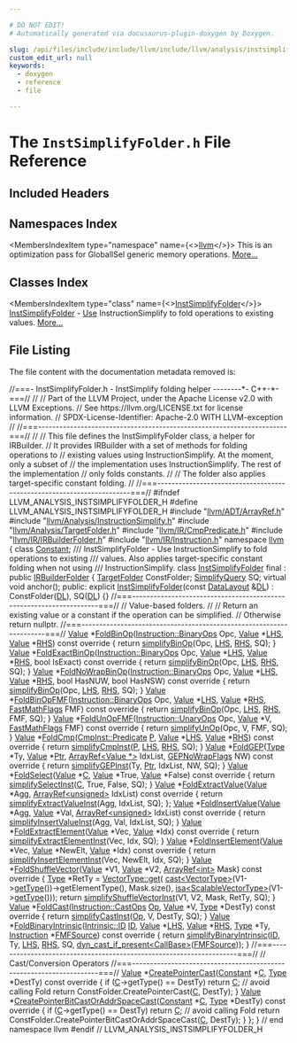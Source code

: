 ```yaml
---

# DO NOT EDIT!
# Automatically generated via docusaurus-plugin-doxygen by Doxygen.

slug: /api/files/include/include/llvm/include/llvm/analysis/instsimplifyfolder-h
custom_edit_url: null
keywords:
  - doxygen
  - reference
  - file

---
```





# The `InstSimplifyFolder.h` File Reference

<DoxygenPage pluginConfig={pluginConfig}>



## Included Headers

<IncludesList>
<IncludesListItem
  filePath="llvm/ADT/ArrayRef.h"
  permalink="/docs/api/files/include/include/llvm/include/llvm/adt/arrayref-h"
  isLocal="true" />
<IncludesListItem
  filePath="llvm/Analysis/InstructionSimplify.h"
  permalink="/docs/api/files/include/include/llvm/include/llvm/analysis/instructionsimplify-h"
  isLocal="true" />
<IncludesListItem
  filePath="llvm/Analysis/TargetFolder.h"
  permalink="/docs/api/files/include/include/llvm/include/llvm/analysis/targetfolder-h"
  isLocal="true" />
<IncludesListItem
  filePath="llvm/IR/CmpPredicate.h"
  permalink="/docs/api/files/include/include/llvm/include/llvm/ir/cmppredicate-h"
  isLocal="true" />
<IncludesListItem
  filePath="llvm/IR/IRBuilderFolder.h"
  permalink="/docs/api/files/include/include/llvm/include/llvm/ir/irbuilderfolder-h"
  isLocal="true" />
<IncludesListItem
  filePath="llvm/IR/Instruction.h"
  permalink="/docs/api/files/include/include/llvm/include/llvm/ir/instruction-h"
  isLocal="true" />
</IncludesList>

## Namespaces Index

<MembersIndex>

<MembersIndexItem
  type="namespace"
  name={<><a href="/docs/api/namespaces/llvm">llvm</a></>}>
This is an optimization pass for GlobalISel generic memory operations. <a href="/docs/api/namespaces/llvm/#details">More...</a>
</MembersIndexItem>

</MembersIndex>

## Classes Index

<MembersIndex>

<MembersIndexItem
  type="class"
  name={<><a href="/docs/api/classes/llvm/instsimplifyfolder">InstSimplifyFolder</a></>}>
<a href="/docs/api/classes/llvm/instsimplifyfolder">InstSimplifyFolder</a> - <a href="/docs/api/classes/llvm/use">Use</a> InstructionSimplify to fold operations to existing values. <a href="/docs/api/classes/llvm/instsimplifyfolder/#details">More...</a>
</MembersIndexItem>

</MembersIndex>


## File Listing

The file content with the documentation metadata removed is:

<ProgramListing>

<Link id="l00001" /><CodeLine lineNumber="1"><Highlight kind="comment">//===- InstSimplifyFolder.h - InstSimplify folding helper --------&#42;- C++-&#42;-===//</Highlight><Highlight kind="normal"></Highlight></CodeLine>
<Link id="l00002" /><CodeLine lineNumber="2"><Highlight kind="normal"></Highlight><Highlight kind="comment">//</Highlight><Highlight kind="normal"></Highlight></CodeLine>
<Link id="l00003" /><CodeLine lineNumber="3"><Highlight kind="normal"></Highlight><Highlight kind="comment">// Part of the LLVM Project, under the Apache License v2.0 with LLVM Exceptions.</Highlight><Highlight kind="normal"></Highlight></CodeLine>
<Link id="l00004" /><CodeLine lineNumber="4"><Highlight kind="normal"></Highlight><Highlight kind="comment">// See https://llvm.org/LICENSE.txt for license information.</Highlight><Highlight kind="normal"></Highlight></CodeLine>
<Link id="l00005" /><CodeLine lineNumber="5"><Highlight kind="normal"></Highlight><Highlight kind="comment">// SPDX-License-Identifier: Apache-2.0 WITH LLVM-exception</Highlight><Highlight kind="normal"></Highlight></CodeLine>
<Link id="l00006" /><CodeLine lineNumber="6"><Highlight kind="normal"></Highlight><Highlight kind="comment">//</Highlight><Highlight kind="normal"></Highlight></CodeLine>
<Link id="l00007" /><CodeLine lineNumber="7"><Highlight kind="normal"></Highlight><Highlight kind="comment">//===----------------------------------------------------------------------===//</Highlight><Highlight kind="normal"></Highlight></CodeLine>
<Link id="l00008" /><CodeLine lineNumber="8"><Highlight kind="normal"></Highlight><Highlight kind="comment">//</Highlight><Highlight kind="normal"></Highlight></CodeLine>
<Link id="l00009" /><CodeLine lineNumber="9"><Highlight kind="normal"></Highlight><Highlight kind="comment">// This file defines the InstSimplifyFolder class, a helper for IRBuilder.</Highlight><Highlight kind="normal"></Highlight></CodeLine>
<Link id="l00010" /><CodeLine lineNumber="10"><Highlight kind="normal"></Highlight><Highlight kind="comment">// It provides IRBuilder with a set of methods for folding operations to</Highlight><Highlight kind="normal"></Highlight></CodeLine>
<Link id="l00011" /><CodeLine lineNumber="11"><Highlight kind="normal"></Highlight><Highlight kind="comment">// existing values using InstructionSimplify. At the moment, only a subset of</Highlight><Highlight kind="normal"></Highlight></CodeLine>
<Link id="l00012" /><CodeLine lineNumber="12"><Highlight kind="normal"></Highlight><Highlight kind="comment">// the implementation uses InstructionSimplify. The rest of the implementation</Highlight><Highlight kind="normal"></Highlight></CodeLine>
<Link id="l00013" /><CodeLine lineNumber="13"><Highlight kind="normal"></Highlight><Highlight kind="comment">// only folds constants.</Highlight><Highlight kind="normal"></Highlight></CodeLine>
<Link id="l00014" /><CodeLine lineNumber="14"><Highlight kind="normal"></Highlight><Highlight kind="comment">//</Highlight><Highlight kind="normal"></Highlight></CodeLine>
<Link id="l00015" /><CodeLine lineNumber="15"><Highlight kind="normal"></Highlight><Highlight kind="comment">// The folder also applies target-specific constant folding.</Highlight><Highlight kind="normal"></Highlight></CodeLine>
<Link id="l00016" /><CodeLine lineNumber="16"><Highlight kind="normal"></Highlight><Highlight kind="comment">//</Highlight><Highlight kind="normal"></Highlight></CodeLine>
<Link id="l00017" /><CodeLine lineNumber="17"><Highlight kind="normal"></Highlight><Highlight kind="comment">//===----------------------------------------------------------------------===//</Highlight><Highlight kind="normal"></Highlight></CodeLine>
<Link id="l00018" /><CodeLine lineNumber="18"><Highlight kind="normal"></Highlight></CodeLine>
<Link id="l00019" /><CodeLine lineNumber="19"><Highlight kind="normal"></Highlight><Highlight kind="preprocessor">#ifndef LLVM&#95;ANALYSIS&#95;INSTSIMPLIFYFOLDER&#95;H</Highlight><Highlight kind="normal"></Highlight></CodeLine>
<Link id="l00020" /><CodeLine lineNumber="20"><Highlight kind="normal"></Highlight><Highlight kind="preprocessor">#define LLVM&#95;ANALYSIS&#95;INSTSIMPLIFYFOLDER&#95;H</Highlight><Highlight kind="normal"></Highlight></CodeLine>
<Link id="l00021" /><CodeLine lineNumber="21"><Highlight kind="normal"></Highlight></CodeLine>
<Link id="l00022" /><CodeLine lineNumber="22"><Highlight kind="normal"></Highlight><Highlight kind="preprocessor">#include &quot;<a href="/docs/api/files/include/include/llvm/include/llvm/adt/arrayref-h">llvm/ADT/ArrayRef.h</a>&quot;</Highlight><Highlight kind="normal"></Highlight></CodeLine>
<Link id="l00023" /><CodeLine lineNumber="23"><Highlight kind="normal"></Highlight><Highlight kind="preprocessor">#include &quot;<a href="/docs/api/files/include/include/llvm/include/llvm/analysis/instructionsimplify-h">llvm/Analysis/InstructionSimplify.h</a>&quot;</Highlight><Highlight kind="normal"></Highlight></CodeLine>
<Link id="l00024" /><CodeLine lineNumber="24"><Highlight kind="normal"></Highlight><Highlight kind="preprocessor">#include &quot;<a href="/docs/api/files/include/include/llvm/include/llvm/analysis/targetfolder-h">llvm/Analysis/TargetFolder.h</a>&quot;</Highlight><Highlight kind="normal"></Highlight></CodeLine>
<Link id="l00025" /><CodeLine lineNumber="25"><Highlight kind="normal"></Highlight><Highlight kind="preprocessor">#include &quot;<a href="/docs/api/files/include/include/llvm/include/llvm/ir/cmppredicate-h">llvm/IR/CmpPredicate.h</a>&quot;</Highlight><Highlight kind="normal"></Highlight></CodeLine>
<Link id="l00026" /><CodeLine lineNumber="26"><Highlight kind="normal"></Highlight><Highlight kind="preprocessor">#include &quot;<a href="/docs/api/files/include/include/llvm/include/llvm/ir/irbuilderfolder-h">llvm/IR/IRBuilderFolder.h</a>&quot;</Highlight><Highlight kind="normal"></Highlight></CodeLine>
<Link id="l00027" /><CodeLine lineNumber="27"><Highlight kind="normal"></Highlight><Highlight kind="preprocessor">#include &quot;<a href="/docs/api/files/include/include/llvm/include/llvm/ir/instruction-h">llvm/IR/Instruction.h</a>&quot;</Highlight><Highlight kind="normal"></Highlight></CodeLine>
<Link id="l00028" /><CodeLine lineNumber="28"><Highlight kind="normal"></Highlight></CodeLine>
<Link id="l00029" /><CodeLine lineNumber="29"><Highlight kind="normal"></Highlight><Highlight kind="keyword">namespace </Highlight><Highlight kind="normal"><a href="/docs/api/namespaces/llvm">llvm</a> &#123;</Highlight></CodeLine>
<Link id="l00030" /><CodeLine lineNumber="30"><Highlight kind="normal"></Highlight><Highlight kind="keyword">class </Highlight><Highlight kind="normal"><a href="/docs/api/classes/llvm/constant">Constant</a>;</Highlight></CodeLine>
<Link id="l00031" /><CodeLine lineNumber="31"><Highlight kind="normal"></Highlight><Highlight kind="comment"></Highlight></CodeLine>
<Link id="l00032" /><CodeLine lineNumber="32"><Highlight kind="comment">/// InstSimplifyFolder - Use InstructionSimplify to fold operations to existing</Highlight></CodeLine>
<Link id="l00033" /><CodeLine lineNumber="33"><Highlight kind="comment">/// values. Also applies target-specific constant folding when not using</Highlight></CodeLine>
<Link id="l00034" /><CodeLine lineNumber="34"><Highlight kind="comment">/// InstructionSimplify.</Highlight><Highlight kind="normal"></Highlight></CodeLine>
<Link id="l00035" /><CodeLine lineNumber="35" lineLink="/docs/api/classes/llvm/instsimplifyfolder"><Highlight kind="normal"></Highlight><Highlight kind="keyword">class </Highlight><Highlight kind="normal"><a href="/docs/api/classes/llvm/instsimplifyfolder/#a3b66a1842bef6cf89df493bfbb4859c6">InstSimplifyFolder</a> final : </Highlight><Highlight kind="keyword">public</Highlight><Highlight kind="normal"> <a href="/docs/api/classes/llvm/irbuilderfolder">IRBuilderFolder</a> &#123;</Highlight></CodeLine>
<Link id="l00036" /><CodeLine lineNumber="36"><Highlight kind="normal">  <a href="/docs/api/classes/llvm/targetfolder">TargetFolder</a> ConstFolder;</Highlight></CodeLine>
<Link id="l00037" /><CodeLine lineNumber="37"><Highlight kind="normal">  <a href="/docs/api/structs/llvm/simplifyquery">SimplifyQuery</a> SQ;</Highlight></CodeLine>
<Link id="l00038" /><CodeLine lineNumber="38"><Highlight kind="normal"></Highlight></CodeLine>
<Link id="l00039" /><CodeLine lineNumber="39"><Highlight kind="normal">  </Highlight><Highlight kind="keyword">virtual</Highlight><Highlight kind="normal"> </Highlight><Highlight kind="keywordtype">void</Highlight><Highlight kind="normal"> anchor();</Highlight></CodeLine>
<Link id="l00040" /><CodeLine lineNumber="40"><Highlight kind="normal"></Highlight></CodeLine>
<Link id="l00041" /><CodeLine lineNumber="41"><Highlight kind="normal"></Highlight><Highlight kind="keyword">public</Highlight><Highlight kind="normal">:</Highlight></CodeLine>
<Link id="l00042" /><CodeLine lineNumber="42" lineLink="/docs/api/classes/llvm/instsimplifyfolder/#a3b66a1842bef6cf89df493bfbb4859c6"><Highlight kind="normal">  </Highlight><Highlight kind="keyword">explicit</Highlight><Highlight kind="normal"> <a href="/docs/api/classes/llvm/instsimplifyfolder/#a3b66a1842bef6cf89df493bfbb4859c6">InstSimplifyFolder</a>(</Highlight><Highlight kind="keyword">const</Highlight><Highlight kind="normal"> <a href="/docs/api/classes/llvm/datalayout">DataLayout</a> &amp;<a href="/docs/api/files/lib/lib/target/lib/target/arm/armslshardening-cpp/#ad467c4ab9119043f9b7750ab986be61a">DL</a>) : ConstFolder(<a href="/docs/api/files/lib/lib/target/lib/target/arm/armslshardening-cpp/#ad467c4ab9119043f9b7750ab986be61a">DL</a>), SQ(<a href="/docs/api/files/lib/lib/target/lib/target/arm/armslshardening-cpp/#ad467c4ab9119043f9b7750ab986be61a">DL</a>) &#123;&#125;</Highlight></CodeLine>
<Link id="l00043" /><CodeLine lineNumber="43"><Highlight kind="normal"></Highlight></CodeLine>
<Link id="l00044" /><CodeLine lineNumber="44"><Highlight kind="normal">  </Highlight><Highlight kind="comment">//===--------------------------------------------------------------------===//</Highlight><Highlight kind="normal"></Highlight></CodeLine>
<Link id="l00045" /><CodeLine lineNumber="45"><Highlight kind="normal">  </Highlight><Highlight kind="comment">// Value-based folders.</Highlight><Highlight kind="normal"></Highlight></CodeLine>
<Link id="l00046" /><CodeLine lineNumber="46"><Highlight kind="normal">  </Highlight><Highlight kind="comment">//</Highlight><Highlight kind="normal"></Highlight></CodeLine>
<Link id="l00047" /><CodeLine lineNumber="47"><Highlight kind="normal">  </Highlight><Highlight kind="comment">// Return an existing value or a constant if the operation can be simplified.</Highlight><Highlight kind="normal"></Highlight></CodeLine>
<Link id="l00048" /><CodeLine lineNumber="48"><Highlight kind="normal">  </Highlight><Highlight kind="comment">// Otherwise return nullptr.</Highlight><Highlight kind="normal"></Highlight></CodeLine>
<Link id="l00049" /><CodeLine lineNumber="49"><Highlight kind="normal">  </Highlight><Highlight kind="comment">//===--------------------------------------------------------------------===//</Highlight><Highlight kind="normal"></Highlight></CodeLine>
<Link id="l00050" /><CodeLine lineNumber="50"><Highlight kind="normal"></Highlight></CodeLine>
<Link id="l00051" /><CodeLine lineNumber="51" lineLink="/docs/api/classes/llvm/instsimplifyfolder/#a4cb1437ad09f0c7a346fdade6c98ff43"><Highlight kind="normal">  <a href="/docs/api/classes/llvm/value">Value</a> &#42;<a href="/docs/api/classes/llvm/instsimplifyfolder/#a4cb1437ad09f0c7a346fdade6c98ff43">FoldBinOp</a>(<a href="/docs/api/classes/llvm/instruction/#ac26154a24f393f523c87cc5f8239f36c">Instruction::BinaryOps</a> Opc, <a href="/docs/api/classes/llvm/value">Value</a> &#42;<a href="/docs/api/files/lib/lib/target/lib/target/x86/x86partialreduction-cpp/#a9e1483f7215664a2315c53c3558d9a8d">LHS</a>,</Highlight></CodeLine>
<Link id="l00052" /><CodeLine lineNumber="52"><Highlight kind="normal">                   <a href="/docs/api/classes/llvm/value">Value</a> &#42;<a href="/docs/api/files/lib/lib/target/lib/target/x86/x86partialreduction-cpp/#a87b8bfbbe9d8f7146d7f20a5fb42efd0">RHS</a>)</Highlight><Highlight kind="keyword"> const override </Highlight><Highlight kind="normal">&#123;</Highlight></CodeLine>
<Link id="l00053" /><CodeLine lineNumber="53"><Highlight kind="normal">    </Highlight><Highlight kind="keywordflow">return</Highlight><Highlight kind="normal"> <a href="/docs/api/namespaces/llvm/#aa750395459fa1eb7130d6de8e3d074f6">simplifyBinOp</a>(Opc, <a href="/docs/api/files/lib/lib/target/lib/target/x86/x86partialreduction-cpp/#a9e1483f7215664a2315c53c3558d9a8d">LHS</a>, <a href="/docs/api/files/lib/lib/target/lib/target/x86/x86partialreduction-cpp/#a87b8bfbbe9d8f7146d7f20a5fb42efd0">RHS</a>, SQ);</Highlight></CodeLine>
<Link id="l00054" /><CodeLine lineNumber="54"><Highlight kind="normal">  &#125;</Highlight></CodeLine>
<Link id="l00055" /><CodeLine lineNumber="55"><Highlight kind="normal"></Highlight></CodeLine>
<Link id="l00056" /><CodeLine lineNumber="56" lineLink="/docs/api/classes/llvm/instsimplifyfolder/#a3699d2fa3e29c3546def6b9e117f01d6"><Highlight kind="normal">  <a href="/docs/api/classes/llvm/value">Value</a> &#42;<a href="/docs/api/classes/llvm/instsimplifyfolder/#a3699d2fa3e29c3546def6b9e117f01d6">FoldExactBinOp</a>(<a href="/docs/api/classes/llvm/instruction/#ac26154a24f393f523c87cc5f8239f36c">Instruction::BinaryOps</a> Opc, <a href="/docs/api/classes/llvm/value">Value</a> &#42;<a href="/docs/api/files/lib/lib/target/lib/target/x86/x86partialreduction-cpp/#a9e1483f7215664a2315c53c3558d9a8d">LHS</a>, <a href="/docs/api/classes/llvm/value">Value</a> &#42;<a href="/docs/api/files/lib/lib/target/lib/target/x86/x86partialreduction-cpp/#a87b8bfbbe9d8f7146d7f20a5fb42efd0">RHS</a>,</Highlight></CodeLine>
<Link id="l00057" /><CodeLine lineNumber="57"><Highlight kind="normal">                        </Highlight><Highlight kind="keywordtype">bool</Highlight><Highlight kind="normal"> IsExact)</Highlight><Highlight kind="keyword"> const override </Highlight><Highlight kind="normal">&#123;</Highlight></CodeLine>
<Link id="l00058" /><CodeLine lineNumber="58"><Highlight kind="normal">    </Highlight><Highlight kind="keywordflow">return</Highlight><Highlight kind="normal"> <a href="/docs/api/namespaces/llvm/#aa750395459fa1eb7130d6de8e3d074f6">simplifyBinOp</a>(Opc, <a href="/docs/api/files/lib/lib/target/lib/target/x86/x86partialreduction-cpp/#a9e1483f7215664a2315c53c3558d9a8d">LHS</a>, <a href="/docs/api/files/lib/lib/target/lib/target/x86/x86partialreduction-cpp/#a87b8bfbbe9d8f7146d7f20a5fb42efd0">RHS</a>, SQ);</Highlight></CodeLine>
<Link id="l00059" /><CodeLine lineNumber="59"><Highlight kind="normal">  &#125;</Highlight></CodeLine>
<Link id="l00060" /><CodeLine lineNumber="60"><Highlight kind="normal"></Highlight></CodeLine>
<Link id="l00061" /><CodeLine lineNumber="61" lineLink="/docs/api/classes/llvm/instsimplifyfolder/#a57c62e11a9c1c44531170ef3a25e6079"><Highlight kind="normal">  <a href="/docs/api/classes/llvm/value">Value</a> &#42;<a href="/docs/api/classes/llvm/instsimplifyfolder/#a57c62e11a9c1c44531170ef3a25e6079">FoldNoWrapBinOp</a>(<a href="/docs/api/classes/llvm/instruction/#ac26154a24f393f523c87cc5f8239f36c">Instruction::BinaryOps</a> Opc, <a href="/docs/api/classes/llvm/value">Value</a> &#42;<a href="/docs/api/files/lib/lib/target/lib/target/x86/x86partialreduction-cpp/#a9e1483f7215664a2315c53c3558d9a8d">LHS</a>, <a href="/docs/api/classes/llvm/value">Value</a> &#42;<a href="/docs/api/files/lib/lib/target/lib/target/x86/x86partialreduction-cpp/#a87b8bfbbe9d8f7146d7f20a5fb42efd0">RHS</a>,</Highlight></CodeLine>
<Link id="l00062" /><CodeLine lineNumber="62"><Highlight kind="normal">                         </Highlight><Highlight kind="keywordtype">bool</Highlight><Highlight kind="normal"> HasNUW, </Highlight><Highlight kind="keywordtype">bool</Highlight><Highlight kind="normal"> HasNSW)</Highlight><Highlight kind="keyword"> const override </Highlight><Highlight kind="normal">&#123;</Highlight></CodeLine>
<Link id="l00063" /><CodeLine lineNumber="63"><Highlight kind="normal">    </Highlight><Highlight kind="keywordflow">return</Highlight><Highlight kind="normal"> <a href="/docs/api/namespaces/llvm/#aa750395459fa1eb7130d6de8e3d074f6">simplifyBinOp</a>(Opc, <a href="/docs/api/files/lib/lib/target/lib/target/x86/x86partialreduction-cpp/#a9e1483f7215664a2315c53c3558d9a8d">LHS</a>, <a href="/docs/api/files/lib/lib/target/lib/target/x86/x86partialreduction-cpp/#a87b8bfbbe9d8f7146d7f20a5fb42efd0">RHS</a>, SQ);</Highlight></CodeLine>
<Link id="l00064" /><CodeLine lineNumber="64"><Highlight kind="normal">  &#125;</Highlight></CodeLine>
<Link id="l00065" /><CodeLine lineNumber="65"><Highlight kind="normal"></Highlight></CodeLine>
<Link id="l00066" /><CodeLine lineNumber="66" lineLink="/docs/api/classes/llvm/instsimplifyfolder/#a5e58e6fc48d02b3b641b9ee1616d2b62"><Highlight kind="normal">  <a href="/docs/api/classes/llvm/value">Value</a> &#42;<a href="/docs/api/classes/llvm/instsimplifyfolder/#a5e58e6fc48d02b3b641b9ee1616d2b62">FoldBinOpFMF</a>(<a href="/docs/api/classes/llvm/instruction/#ac26154a24f393f523c87cc5f8239f36c">Instruction::BinaryOps</a> Opc, <a href="/docs/api/classes/llvm/value">Value</a> &#42;<a href="/docs/api/files/lib/lib/target/lib/target/x86/x86partialreduction-cpp/#a9e1483f7215664a2315c53c3558d9a8d">LHS</a>, <a href="/docs/api/classes/llvm/value">Value</a> &#42;<a href="/docs/api/files/lib/lib/target/lib/target/x86/x86partialreduction-cpp/#a87b8bfbbe9d8f7146d7f20a5fb42efd0">RHS</a>,</Highlight></CodeLine>
<Link id="l00067" /><CodeLine lineNumber="67"><Highlight kind="normal">                      <a href="/docs/api/classes/llvm/fastmathflags">FastMathFlags</a> FMF)</Highlight><Highlight kind="keyword"> const override </Highlight><Highlight kind="normal">&#123;</Highlight></CodeLine>
<Link id="l00068" /><CodeLine lineNumber="68"><Highlight kind="normal">    </Highlight><Highlight kind="keywordflow">return</Highlight><Highlight kind="normal"> <a href="/docs/api/namespaces/llvm/#aa750395459fa1eb7130d6de8e3d074f6">simplifyBinOp</a>(Opc, <a href="/docs/api/files/lib/lib/target/lib/target/x86/x86partialreduction-cpp/#a9e1483f7215664a2315c53c3558d9a8d">LHS</a>, <a href="/docs/api/files/lib/lib/target/lib/target/x86/x86partialreduction-cpp/#a87b8bfbbe9d8f7146d7f20a5fb42efd0">RHS</a>, FMF, SQ);</Highlight></CodeLine>
<Link id="l00069" /><CodeLine lineNumber="69"><Highlight kind="normal">  &#125;</Highlight></CodeLine>
<Link id="l00070" /><CodeLine lineNumber="70"><Highlight kind="normal"></Highlight></CodeLine>
<Link id="l00071" /><CodeLine lineNumber="71" lineLink="/docs/api/classes/llvm/instsimplifyfolder/#a37540a1a81df1c148973c9198eea6f0b"><Highlight kind="normal">  <a href="/docs/api/classes/llvm/value">Value</a> &#42;<a href="/docs/api/classes/llvm/instsimplifyfolder/#a37540a1a81df1c148973c9198eea6f0b">FoldUnOpFMF</a>(<a href="/docs/api/classes/llvm/instruction/#af9f57a32b08304fea642871735717f24">Instruction::UnaryOps</a> Opc, <a href="/docs/api/classes/llvm/value">Value</a> &#42;V,</Highlight></CodeLine>
<Link id="l00072" /><CodeLine lineNumber="72"><Highlight kind="normal">                      <a href="/docs/api/classes/llvm/fastmathflags">FastMathFlags</a> FMF)</Highlight><Highlight kind="keyword"> const override </Highlight><Highlight kind="normal">&#123;</Highlight></CodeLine>
<Link id="l00073" /><CodeLine lineNumber="73"><Highlight kind="normal">    </Highlight><Highlight kind="keywordflow">return</Highlight><Highlight kind="normal"> <a href="/docs/api/namespaces/llvm/#a27487de7fe616848977b268e8aa6354d">simplifyUnOp</a>(Opc, V, FMF, SQ);</Highlight></CodeLine>
<Link id="l00074" /><CodeLine lineNumber="74"><Highlight kind="normal">  &#125;</Highlight></CodeLine>
<Link id="l00075" /><CodeLine lineNumber="75"><Highlight kind="normal"></Highlight></CodeLine>
<Link id="l00076" /><CodeLine lineNumber="76" lineLink="/docs/api/classes/llvm/instsimplifyfolder/#aa38760cb2c42b9453a171eb1bcfa2034"><Highlight kind="normal">  <a href="/docs/api/classes/llvm/value">Value</a> &#42;<a href="/docs/api/classes/llvm/instsimplifyfolder/#aa38760cb2c42b9453a171eb1bcfa2034">FoldCmp</a>(<a href="/docs/api/classes/llvm/cmpinst/#a2be3583dac92a031fa1458d4d992c78b">CmpInst::Predicate</a> <a href="/docs/api/files/lib/lib/option/option-cpp/#a04665169063c8ca1f2ea96c27fc7c2b2">P</a>, <a href="/docs/api/classes/llvm/value">Value</a> &#42;<a href="/docs/api/files/lib/lib/target/lib/target/x86/x86partialreduction-cpp/#a9e1483f7215664a2315c53c3558d9a8d">LHS</a>, <a href="/docs/api/classes/llvm/value">Value</a> &#42;<a href="/docs/api/files/lib/lib/target/lib/target/x86/x86partialreduction-cpp/#a87b8bfbbe9d8f7146d7f20a5fb42efd0">RHS</a>)</Highlight><Highlight kind="keyword"> const override </Highlight><Highlight kind="normal">&#123;</Highlight></CodeLine>
<Link id="l00077" /><CodeLine lineNumber="77"><Highlight kind="normal">    </Highlight><Highlight kind="keywordflow">return</Highlight><Highlight kind="normal"> <a href="/docs/api/namespaces/llvm/#adccdd5d6b0c85f7917306e296b27c4cd">simplifyCmpInst</a>(<a href="/docs/api/files/lib/lib/option/option-cpp/#a04665169063c8ca1f2ea96c27fc7c2b2">P</a>, <a href="/docs/api/files/lib/lib/target/lib/target/x86/x86partialreduction-cpp/#a9e1483f7215664a2315c53c3558d9a8d">LHS</a>, <a href="/docs/api/files/lib/lib/target/lib/target/x86/x86partialreduction-cpp/#a87b8bfbbe9d8f7146d7f20a5fb42efd0">RHS</a>, SQ);</Highlight></CodeLine>
<Link id="l00078" /><CodeLine lineNumber="78"><Highlight kind="normal">  &#125;</Highlight></CodeLine>
<Link id="l00079" /><CodeLine lineNumber="79"><Highlight kind="normal"></Highlight></CodeLine>
<Link id="l00080" /><CodeLine lineNumber="80" lineLink="/docs/api/classes/llvm/instsimplifyfolder/#a2c0dde34ef6d083044360ac4c1d86359"><Highlight kind="normal">  <a href="/docs/api/classes/llvm/value">Value</a> &#42;<a href="/docs/api/classes/llvm/instsimplifyfolder/#a2c0dde34ef6d083044360ac4c1d86359">FoldGEP</a>(<a href="/docs/api/classes/llvm/type">Type</a> &#42;Ty, <a href="/docs/api/classes/llvm/value">Value</a> &#42;<a href="/docs/api/files/lib/lib/analysis/targetlibraryinfo-cpp/#aca185e6d0e9f423dbb24440206454872a11dbf501abf829b3ab7049c2d3a8a053">Ptr</a>, <a href="/docs/api/classes/llvm/arrayref">ArrayRef&lt;Value &#42;&gt;</a> IdxList,</Highlight></CodeLine>
<Link id="l00081" /><CodeLine lineNumber="81"><Highlight kind="normal">                 <a href="/docs/api/classes/llvm/gepnowrapflags">GEPNoWrapFlags</a> NW)</Highlight><Highlight kind="keyword"> const override </Highlight><Highlight kind="normal">&#123;</Highlight></CodeLine>
<Link id="l00082" /><CodeLine lineNumber="82"><Highlight kind="normal">    </Highlight><Highlight kind="keywordflow">return</Highlight><Highlight kind="normal"> <a href="/docs/api/namespaces/llvm/#a0f010abd897957459c535649fa702c98">simplifyGEPInst</a>(Ty, <a href="/docs/api/files/lib/lib/analysis/targetlibraryinfo-cpp/#aca185e6d0e9f423dbb24440206454872a11dbf501abf829b3ab7049c2d3a8a053">Ptr</a>, IdxList, NW, SQ);</Highlight></CodeLine>
<Link id="l00083" /><CodeLine lineNumber="83"><Highlight kind="normal">  &#125;</Highlight></CodeLine>
<Link id="l00084" /><CodeLine lineNumber="84"><Highlight kind="normal"></Highlight></CodeLine>
<Link id="l00085" /><CodeLine lineNumber="85" lineLink="/docs/api/classes/llvm/instsimplifyfolder/#a5d3f39fdf82f7ff2f6e6ba28f73ddadb"><Highlight kind="normal">  <a href="/docs/api/classes/llvm/value">Value</a> &#42;<a href="/docs/api/classes/llvm/instsimplifyfolder/#a5d3f39fdf82f7ff2f6e6ba28f73ddadb">FoldSelect</a>(<a href="/docs/api/classes/llvm/value">Value</a> &#42;<a href="/docs/api/namespaces/llvm/callingconv/#ac6aa1387c4375260e2468eb5a77fdb4cafd841a49aec1539bc88abc8ff9e170fb">C</a>, <a href="/docs/api/classes/llvm/value">Value</a> &#42;True, <a href="/docs/api/classes/llvm/value">Value</a> &#42;False)</Highlight><Highlight kind="keyword"> const override </Highlight><Highlight kind="normal">&#123;</Highlight></CodeLine>
<Link id="l00086" /><CodeLine lineNumber="86"><Highlight kind="normal">    </Highlight><Highlight kind="keywordflow">return</Highlight><Highlight kind="normal"> <a href="/docs/api/namespaces/llvm/#af03a113ed05a87f07ee096463723cfc0">simplifySelectInst</a>(<a href="/docs/api/namespaces/llvm/callingconv/#ac6aa1387c4375260e2468eb5a77fdb4cafd841a49aec1539bc88abc8ff9e170fb">C</a>, True, False, SQ);</Highlight></CodeLine>
<Link id="l00087" /><CodeLine lineNumber="87"><Highlight kind="normal">  &#125;</Highlight></CodeLine>
<Link id="l00088" /><CodeLine lineNumber="88"><Highlight kind="normal"></Highlight></CodeLine>
<Link id="l00089" /><CodeLine lineNumber="89" lineLink="/docs/api/classes/llvm/instsimplifyfolder/#ad1be18437e93e661c60b87da06845ece"><Highlight kind="normal">  <a href="/docs/api/classes/llvm/value">Value</a> &#42;<a href="/docs/api/classes/llvm/instsimplifyfolder/#ad1be18437e93e661c60b87da06845ece">FoldExtractValue</a>(<a href="/docs/api/classes/llvm/value">Value</a> &#42;Agg,</Highlight></CodeLine>
<Link id="l00090" /><CodeLine lineNumber="90"><Highlight kind="normal">                          <a href="/docs/api/classes/llvm/arrayref">ArrayRef&lt;unsigned&gt;</a> IdxList)</Highlight><Highlight kind="keyword"> const override </Highlight><Highlight kind="normal">&#123;</Highlight></CodeLine>
<Link id="l00091" /><CodeLine lineNumber="91"><Highlight kind="normal">    </Highlight><Highlight kind="keywordflow">return</Highlight><Highlight kind="normal"> <a href="/docs/api/namespaces/llvm/#a9442ed00a8dff89558d50f9c150951ff">simplifyExtractValueInst</a>(Agg, IdxList, SQ);</Highlight></CodeLine>
<Link id="l00092" /><CodeLine lineNumber="92"><Highlight kind="normal">  &#125;;</Highlight></CodeLine>
<Link id="l00093" /><CodeLine lineNumber="93"><Highlight kind="normal"></Highlight></CodeLine>
<Link id="l00094" /><CodeLine lineNumber="94" lineLink="/docs/api/classes/llvm/instsimplifyfolder/#a75728bc5dd8521013ee967ff575c744c"><Highlight kind="normal">  <a href="/docs/api/classes/llvm/value">Value</a> &#42;<a href="/docs/api/classes/llvm/instsimplifyfolder/#a75728bc5dd8521013ee967ff575c744c">FoldInsertValue</a>(<a href="/docs/api/classes/llvm/value">Value</a> &#42;Agg, <a href="/docs/api/classes/llvm/value">Value</a> &#42;Val,</Highlight></CodeLine>
<Link id="l00095" /><CodeLine lineNumber="95"><Highlight kind="normal">                         <a href="/docs/api/classes/llvm/arrayref">ArrayRef&lt;unsigned&gt;</a> IdxList)</Highlight><Highlight kind="keyword"> const override </Highlight><Highlight kind="normal">&#123;</Highlight></CodeLine>
<Link id="l00096" /><CodeLine lineNumber="96"><Highlight kind="normal">    </Highlight><Highlight kind="keywordflow">return</Highlight><Highlight kind="normal"> <a href="/docs/api/namespaces/llvm/#a94b67449bc2ce740bcec33d149769fe0">simplifyInsertValueInst</a>(Agg, Val, IdxList, SQ);</Highlight></CodeLine>
<Link id="l00097" /><CodeLine lineNumber="97"><Highlight kind="normal">  &#125;</Highlight></CodeLine>
<Link id="l00098" /><CodeLine lineNumber="98"><Highlight kind="normal"></Highlight></CodeLine>
<Link id="l00099" /><CodeLine lineNumber="99" lineLink="/docs/api/classes/llvm/instsimplifyfolder/#a97561094ae9536023768d18e1eeba70c"><Highlight kind="normal">  <a href="/docs/api/classes/llvm/value">Value</a> &#42;<a href="/docs/api/classes/llvm/instsimplifyfolder/#a97561094ae9536023768d18e1eeba70c">FoldExtractElement</a>(<a href="/docs/api/classes/llvm/value">Value</a> &#42;Vec, <a href="/docs/api/classes/llvm/value">Value</a> &#42;Idx)</Highlight><Highlight kind="keyword"> const override </Highlight><Highlight kind="normal">&#123;</Highlight></CodeLine>
<Link id="l00100" /><CodeLine lineNumber="100"><Highlight kind="normal">    </Highlight><Highlight kind="keywordflow">return</Highlight><Highlight kind="normal"> <a href="/docs/api/namespaces/llvm/#aee89448981f9fbc0d97fe68f354a8e82">simplifyExtractElementInst</a>(Vec, Idx, SQ);</Highlight></CodeLine>
<Link id="l00101" /><CodeLine lineNumber="101"><Highlight kind="normal">  &#125;</Highlight></CodeLine>
<Link id="l00102" /><CodeLine lineNumber="102"><Highlight kind="normal"></Highlight></CodeLine>
<Link id="l00103" /><CodeLine lineNumber="103" lineLink="/docs/api/classes/llvm/instsimplifyfolder/#a502a6211db9932121fd751e300bac1f2"><Highlight kind="normal">  <a href="/docs/api/classes/llvm/value">Value</a> &#42;<a href="/docs/api/classes/llvm/instsimplifyfolder/#a502a6211db9932121fd751e300bac1f2">FoldInsertElement</a>(<a href="/docs/api/classes/llvm/value">Value</a> &#42;Vec, <a href="/docs/api/classes/llvm/value">Value</a> &#42;NewElt,</Highlight></CodeLine>
<Link id="l00104" /><CodeLine lineNumber="104"><Highlight kind="normal">                           <a href="/docs/api/classes/llvm/value">Value</a> &#42;Idx)</Highlight><Highlight kind="keyword"> const override </Highlight><Highlight kind="normal">&#123;</Highlight></CodeLine>
<Link id="l00105" /><CodeLine lineNumber="105"><Highlight kind="normal">    </Highlight><Highlight kind="keywordflow">return</Highlight><Highlight kind="normal"> <a href="/docs/api/namespaces/llvm/#abdf4b5f9e1dc6887cac393ee643c10b6">simplifyInsertElementInst</a>(Vec, NewElt, Idx, SQ);</Highlight></CodeLine>
<Link id="l00106" /><CodeLine lineNumber="106"><Highlight kind="normal">  &#125;</Highlight></CodeLine>
<Link id="l00107" /><CodeLine lineNumber="107"><Highlight kind="normal"></Highlight></CodeLine>
<Link id="l00108" /><CodeLine lineNumber="108" lineLink="/docs/api/classes/llvm/instsimplifyfolder/#a8db493e6d91726e469aa91fa425cd269"><Highlight kind="normal">  <a href="/docs/api/classes/llvm/value">Value</a> &#42;<a href="/docs/api/classes/llvm/instsimplifyfolder/#a8db493e6d91726e469aa91fa425cd269">FoldShuffleVector</a>(<a href="/docs/api/classes/llvm/value">Value</a> &#42;V1, <a href="/docs/api/classes/llvm/value">Value</a> &#42;V2,</Highlight></CodeLine>
<Link id="l00109" /><CodeLine lineNumber="109"><Highlight kind="normal">                           <a href="/docs/api/classes/llvm/arrayref">ArrayRef&lt;int&gt;</a> Mask)</Highlight><Highlight kind="keyword"> const override </Highlight><Highlight kind="normal">&#123;</Highlight></CodeLine>
<Link id="l00110" /><CodeLine lineNumber="110"><Highlight kind="normal">    <a href="/docs/api/classes/llvm/type">Type</a> &#42;RetTy = <a href="/docs/api/classes/llvm/vectortype/#a861be1e2092622462053c6d31dddbfd5">VectorType::get</a>(</Highlight></CodeLine>
<Link id="l00111" /><CodeLine lineNumber="111"><Highlight kind="normal">        <a href="/docs/api/namespaces/llvm/#ac4fc845f5ed92de63cd4474f128f5fc5">cast&lt;VectorType&gt;</a>(V1-&gt;<a href="/docs/api/classes/llvm/value/#a0344a49526443edf90cc0aef3abd3337">getType</a>())-&gt;getElementType(), Mask.size(),</Highlight></CodeLine>
<Link id="l00112" /><CodeLine lineNumber="112"><Highlight kind="normal">        <a href="/docs/api/namespaces/llvm/#a92ca992e52dddc420f4b069cae06dfbe">isa&lt;ScalableVectorType&gt;</a>(V1-&gt;<a href="/docs/api/classes/llvm/value/#a0344a49526443edf90cc0aef3abd3337">getType</a>()));</Highlight></CodeLine>
<Link id="l00113" /><CodeLine lineNumber="113"><Highlight kind="normal">    </Highlight><Highlight kind="keywordflow">return</Highlight><Highlight kind="normal"> <a href="/docs/api/namespaces/llvm/#a4e04471ed9ac60e70f5cf2d81f49b8c4">simplifyShuffleVectorInst</a>(V1, V2, Mask, RetTy, SQ);</Highlight></CodeLine>
<Link id="l00114" /><CodeLine lineNumber="114"><Highlight kind="normal">  &#125;</Highlight></CodeLine>
<Link id="l00115" /><CodeLine lineNumber="115"><Highlight kind="normal"></Highlight></CodeLine>
<Link id="l00116" /><CodeLine lineNumber="116" lineLink="/docs/api/classes/llvm/instsimplifyfolder/#a7dadc4b2d5f1b4089dcec045ed64a342"><Highlight kind="normal">  <a href="/docs/api/classes/llvm/value">Value</a> &#42;<a href="/docs/api/classes/llvm/instsimplifyfolder/#a7dadc4b2d5f1b4089dcec045ed64a342">FoldCast</a>(<a href="/docs/api/classes/llvm/instruction/#afa0b2fa29ba074f2b6ec9ac11163f2d9">Instruction::CastOps</a> <a href="/docs/api/namespaces/llvm/#ab471937b9a227e70c7fe8bd9604014d6">Op</a>, <a href="/docs/api/classes/llvm/value">Value</a> &#42;V,</Highlight></CodeLine>
<Link id="l00117" /><CodeLine lineNumber="117"><Highlight kind="normal">                  <a href="/docs/api/classes/llvm/type">Type</a> &#42;DestTy)</Highlight><Highlight kind="keyword"> const override </Highlight><Highlight kind="normal">&#123;</Highlight></CodeLine>
<Link id="l00118" /><CodeLine lineNumber="118"><Highlight kind="normal">    </Highlight><Highlight kind="keywordflow">return</Highlight><Highlight kind="normal"> <a href="/docs/api/namespaces/llvm/#a57b7707bae1b59648d9b09e7c3e1106c">simplifyCastInst</a>(<a href="/docs/api/namespaces/llvm/#ab471937b9a227e70c7fe8bd9604014d6">Op</a>, V, DestTy, SQ);</Highlight></CodeLine>
<Link id="l00119" /><CodeLine lineNumber="119"><Highlight kind="normal">  &#125;</Highlight></CodeLine>
<Link id="l00120" /><CodeLine lineNumber="120"><Highlight kind="normal"></Highlight></CodeLine>
<Link id="l00121" /><CodeLine lineNumber="121" lineLink="/docs/api/classes/llvm/instsimplifyfolder/#ac1bb8d8d128e0cd379507a02a8175ed5"><Highlight kind="normal">  <a href="/docs/api/classes/llvm/value">Value</a> &#42;<a href="/docs/api/classes/llvm/instsimplifyfolder/#ac1bb8d8d128e0cd379507a02a8175ed5">FoldBinaryIntrinsic</a>(<a href="/docs/api/namespaces/llvm/intrinsic/#a80add6b3b1cdaec560907995127adc16">Intrinsic::ID</a> <a href="/docs/api/namespaces/llvm/callingconv/#abdf8cf606905c10634e831390981b0ed">ID</a>, <a href="/docs/api/classes/llvm/value">Value</a> &#42;<a href="/docs/api/files/lib/lib/target/lib/target/x86/x86partialreduction-cpp/#a9e1483f7215664a2315c53c3558d9a8d">LHS</a>, <a href="/docs/api/classes/llvm/value">Value</a> &#42;<a href="/docs/api/files/lib/lib/target/lib/target/x86/x86partialreduction-cpp/#a87b8bfbbe9d8f7146d7f20a5fb42efd0">RHS</a>, <a href="/docs/api/classes/llvm/type">Type</a> &#42;Ty,</Highlight></CodeLine>
<Link id="l00122" /><CodeLine lineNumber="122"><Highlight kind="normal">                             <a href="/docs/api/classes/llvm/instruction">Instruction</a> &#42;<a href="/docs/api/classes/llvm/fmfsource">FMFSource</a>)</Highlight><Highlight kind="keyword"> const override </Highlight><Highlight kind="normal">&#123;</Highlight></CodeLine>
<Link id="l00123" /><CodeLine lineNumber="123"><Highlight kind="normal">    </Highlight><Highlight kind="keywordflow">return</Highlight><Highlight kind="normal"> <a href="/docs/api/namespaces/llvm/#ab720ac4c86a5f16a755b1e5cd0d32c80">simplifyBinaryIntrinsic</a>(<a href="/docs/api/namespaces/llvm/callingconv/#abdf8cf606905c10634e831390981b0ed">ID</a>, Ty, <a href="/docs/api/files/lib/lib/target/lib/target/x86/x86partialreduction-cpp/#a9e1483f7215664a2315c53c3558d9a8d">LHS</a>, <a href="/docs/api/files/lib/lib/target/lib/target/x86/x86partialreduction-cpp/#a87b8bfbbe9d8f7146d7f20a5fb42efd0">RHS</a>, SQ,</Highlight></CodeLine>
<Link id="l00124" /><CodeLine lineNumber="124"><Highlight kind="normal">                                   <a href="/docs/api/namespaces/llvm/#a3377eac88526e806d9d887c4a0ba2a73">dyn&#95;cast&#95;if&#95;present&lt;CallBase&gt;</a>(<a href="/docs/api/classes/llvm/fmfsource">FMFSource</a>));</Highlight></CodeLine>
<Link id="l00125" /><CodeLine lineNumber="125"><Highlight kind="normal">  &#125;</Highlight></CodeLine>
<Link id="l00126" /><CodeLine lineNumber="126"><Highlight kind="normal"></Highlight></CodeLine>
<Link id="l00127" /><CodeLine lineNumber="127"><Highlight kind="normal">  </Highlight><Highlight kind="comment">//===--------------------------------------------------------------------===//</Highlight><Highlight kind="normal"></Highlight></CodeLine>
<Link id="l00128" /><CodeLine lineNumber="128"><Highlight kind="normal">  </Highlight><Highlight kind="comment">// Cast/Conversion Operators</Highlight><Highlight kind="normal"></Highlight></CodeLine>
<Link id="l00129" /><CodeLine lineNumber="129"><Highlight kind="normal">  </Highlight><Highlight kind="comment">//===--------------------------------------------------------------------===//</Highlight><Highlight kind="normal"></Highlight></CodeLine>
<Link id="l00130" /><CodeLine lineNumber="130"><Highlight kind="normal"></Highlight></CodeLine>
<Link id="l00131" /><CodeLine lineNumber="131" lineLink="/docs/api/classes/llvm/instsimplifyfolder/#afffb34d7ea5e8faa68fb4d8ba20d6dc1"><Highlight kind="normal">  <a href="/docs/api/classes/llvm/value">Value</a> &#42;<a href="/docs/api/classes/llvm/instsimplifyfolder/#afffb34d7ea5e8faa68fb4d8ba20d6dc1">CreatePointerCast</a>(<a href="/docs/api/classes/llvm/constant">Constant</a> &#42;<a href="/docs/api/namespaces/llvm/callingconv/#ac6aa1387c4375260e2468eb5a77fdb4cafd841a49aec1539bc88abc8ff9e170fb">C</a>, <a href="/docs/api/classes/llvm/type">Type</a> &#42;DestTy)</Highlight><Highlight kind="keyword"> const override </Highlight><Highlight kind="normal">&#123;</Highlight></CodeLine>
<Link id="l00132" /><CodeLine lineNumber="132"><Highlight kind="normal">    </Highlight><Highlight kind="keywordflow">if</Highlight><Highlight kind="normal"> (<a href="/docs/api/namespaces/llvm/callingconv/#ac6aa1387c4375260e2468eb5a77fdb4cafd841a49aec1539bc88abc8ff9e170fb">C</a>-&gt;getType() == DestTy)</Highlight></CodeLine>
<Link id="l00133" /><CodeLine lineNumber="133"><Highlight kind="normal">      </Highlight><Highlight kind="keywordflow">return</Highlight><Highlight kind="normal"> <a href="/docs/api/namespaces/llvm/callingconv/#ac6aa1387c4375260e2468eb5a77fdb4cafd841a49aec1539bc88abc8ff9e170fb">C</a>; </Highlight><Highlight kind="comment">// avoid calling Fold</Highlight><Highlight kind="normal"></Highlight></CodeLine>
<Link id="l00134" /><CodeLine lineNumber="134"><Highlight kind="normal">    </Highlight><Highlight kind="keywordflow">return</Highlight><Highlight kind="normal"> ConstFolder.CreatePointerCast(<a href="/docs/api/namespaces/llvm/callingconv/#ac6aa1387c4375260e2468eb5a77fdb4cafd841a49aec1539bc88abc8ff9e170fb">C</a>, DestTy);</Highlight></CodeLine>
<Link id="l00135" /><CodeLine lineNumber="135"><Highlight kind="normal">  &#125;</Highlight></CodeLine>
<Link id="l00136" /><CodeLine lineNumber="136"><Highlight kind="normal"></Highlight></CodeLine>
<Link id="l00137" /><CodeLine lineNumber="137" lineLink="/docs/api/classes/llvm/instsimplifyfolder/#ae97b3b46d2e619a8397955471da26a62"><Highlight kind="normal">  <a href="/docs/api/classes/llvm/value">Value</a> &#42;<a href="/docs/api/classes/llvm/instsimplifyfolder/#ae97b3b46d2e619a8397955471da26a62">CreatePointerBitCastOrAddrSpaceCast</a>(<a href="/docs/api/classes/llvm/constant">Constant</a> &#42;<a href="/docs/api/namespaces/llvm/callingconv/#ac6aa1387c4375260e2468eb5a77fdb4cafd841a49aec1539bc88abc8ff9e170fb">C</a>,</Highlight></CodeLine>
<Link id="l00138" /><CodeLine lineNumber="138"><Highlight kind="normal">                                             <a href="/docs/api/classes/llvm/type">Type</a> &#42;DestTy)</Highlight><Highlight kind="keyword"> const override </Highlight><Highlight kind="normal">&#123;</Highlight></CodeLine>
<Link id="l00139" /><CodeLine lineNumber="139"><Highlight kind="normal">    </Highlight><Highlight kind="keywordflow">if</Highlight><Highlight kind="normal"> (<a href="/docs/api/namespaces/llvm/callingconv/#ac6aa1387c4375260e2468eb5a77fdb4cafd841a49aec1539bc88abc8ff9e170fb">C</a>-&gt;getType() == DestTy)</Highlight></CodeLine>
<Link id="l00140" /><CodeLine lineNumber="140"><Highlight kind="normal">      </Highlight><Highlight kind="keywordflow">return</Highlight><Highlight kind="normal"> <a href="/docs/api/namespaces/llvm/callingconv/#ac6aa1387c4375260e2468eb5a77fdb4cafd841a49aec1539bc88abc8ff9e170fb">C</a>; </Highlight><Highlight kind="comment">// avoid calling Fold</Highlight><Highlight kind="normal"></Highlight></CodeLine>
<Link id="l00141" /><CodeLine lineNumber="141"><Highlight kind="normal">    </Highlight><Highlight kind="keywordflow">return</Highlight><Highlight kind="normal"> ConstFolder.CreatePointerBitCastOrAddrSpaceCast(<a href="/docs/api/namespaces/llvm/callingconv/#ac6aa1387c4375260e2468eb5a77fdb4cafd841a49aec1539bc88abc8ff9e170fb">C</a>, DestTy);</Highlight></CodeLine>
<Link id="l00142" /><CodeLine lineNumber="142"><Highlight kind="normal">  &#125;</Highlight></CodeLine>
<Link id="l00143" /><CodeLine lineNumber="143"><Highlight kind="normal">&#125;;</Highlight></CodeLine>
<Link id="l00144" /><CodeLine lineNumber="144"><Highlight kind="normal"></Highlight></CodeLine>
<Link id="l00145" /><CodeLine lineNumber="145"><Highlight kind="normal">&#125; </Highlight><Highlight kind="comment">// end namespace llvm</Highlight><Highlight kind="normal"></Highlight></CodeLine>
<Link id="l00146" /><CodeLine lineNumber="146"><Highlight kind="normal"></Highlight></CodeLine>
<Link id="l00147" /><CodeLine lineNumber="147"><Highlight kind="normal"></Highlight><Highlight kind="preprocessor">#endif </Highlight><Highlight kind="comment">// LLVM&#95;ANALYSIS&#95;INSTSIMPLIFYFOLDER&#95;H</Highlight><Highlight kind="normal"></Highlight></CodeLine>

</ProgramListing>


</DoxygenPage>
